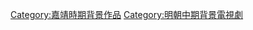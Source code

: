 {{明朝背景作品分類導航|背景電視劇}}

[[Category:嘉靖時期背景作品|Category:嘉靖時期背景作品]]
[[Category:明朝中期背景電視劇|Category:明朝中期背景電視劇]]